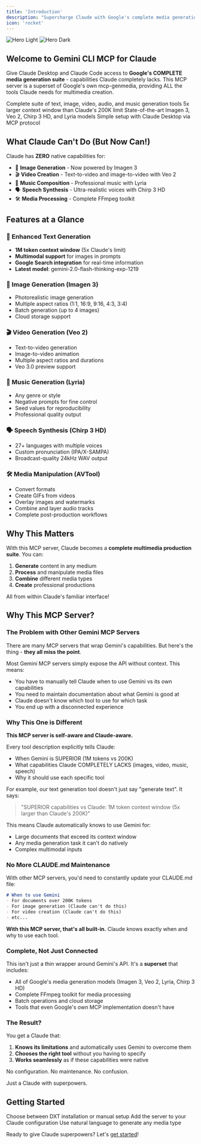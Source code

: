 ```yaml
---
title: 'Introduction'
description: "Supercharge Claude with Google's complete media generation suite"
icon: 'rocket'
---
```


<img
  className="block dark:hidden"
  src="/images/hero-light.svg"
  alt="Hero Light"
/>
<img
  className="hidden dark:block"
  src="/images/hero-dark.svg"
  alt="Hero Dark"
/>

## Welcome to Gemini CLI MCP for Claude

Give Claude Desktop and Claude Code access to **Google's COMPLETE media generation suite** - capabilities Claude completely lacks. This MCP server is a superset of Google's own mcp-genmedia, providing ALL the tools Claude needs for multimedia creation.

<CardGroup cols={2}>
  <Card
    title="20+ Media Tools"
    icon="wand-magic-sparkles"
    href="/tools/overview"
  >
    Complete suite of text, image, video, audio, and music generation tools
  </Card>
  <Card
    title="1M Token Context"
    icon="brain"
    href="/tools/text-generation"
  >
    5x larger context window than Claude's 200K limit
  </Card>
  <Card
    title="Professional Quality"
    icon="sparkles"
    href="/tools/image-generation"
  >
    State-of-the-art Imagen 3, Veo 2, Chirp 3 HD, and Lyria models
  </Card>
  <Card
    title="Easy Integration"
    icon="plug"
    href="/quickstart"
  >
    Simple setup with Claude Desktop via MCP protocol
  </Card>
</CardGroup>

## What Claude Can't Do (But Now Can!)

Claude has **ZERO** native capabilities for:

- 🎨 **Image Generation** - Now powered by Imagen 3
- 🎬 **Video Creation** - Text-to-video and image-to-video with Veo 2
- 🎵 **Music Composition** - Professional music with Lyria
- 🗣️ **Speech Synthesis** - Ultra-realistic voices with Chirp 3 HD
- 🛠️ **Media Processing** - Complete FFmpeg toolkit

## Features at a Glance

### 🧠 Enhanced Text Generation
- **1M token context window** (5x Claude's limit)
- **Multimodal support** for images in prompts
- **Google Search integration** for real-time information
- **Latest model**: gemini-2.0-flash-thinking-exp-1219

### 🎨 Image Generation (Imagen 3)
- Photorealistic image generation
- Multiple aspect ratios (1:1, 16:9, 9:16, 4:3, 3:4)
- Batch generation (up to 4 images)
- Cloud storage support

### 🎬 Video Generation (Veo 2)
- Text-to-video generation
- Image-to-video animation
- Multiple aspect ratios and durations
- Veo 3.0 preview support

### 🎵 Music Generation (Lyria)
- Any genre or style
- Negative prompts for fine control
- Seed values for reproducibility
- Professional quality output

### 🗣️ Speech Synthesis (Chirp 3 HD)
- 27+ languages with multiple voices
- Custom pronunciation (IPA/X-SAMPA)
- Broadcast-quality 24kHz WAV output

### 🛠️ Media Manipulation (AVTool)
- Convert formats
- Create GIFs from videos
- Overlay images and watermarks
- Combine and layer audio tracks
- Complete post-production workflows

## Why This Matters

With this MCP server, Claude becomes a **complete multimedia production suite**. You can:

1. **Generate** content in any medium
2. **Process** and manipulate media files
3. **Combine** different media types
4. **Create** professional productions

All from within Claude's familiar interface!

## Why This MCP Server?

### The Problem with Other Gemini MCP Servers

There are many MCP servers that wrap Gemini's capabilities. But here's the thing - **they all miss the point**.

Most Gemini MCP servers simply expose the API without context. This means:
- You have to manually tell Claude when to use Gemini vs its own capabilities
- You need to maintain documentation about what Gemini is good at
- Claude doesn't know which tool to use for which task
- You end up with a disconnected experience

### Why This One is Different

**This MCP server is self-aware and Claude-aware.**

Every tool description explicitly tells Claude:
- When Gemini is SUPERIOR (1M tokens vs 200K)
- What capabilities Claude COMPLETELY LACKS (images, video, music, speech)
- Why it should use each specific tool

For example, our text generation tool doesn't just say "generate text". It says:
> "SUPERIOR capabilities vs Claude: 1M token context window (5x larger than Claude's 200K)"

This means Claude automatically knows to use Gemini for:
- Large documents that exceed its context window
- Any media generation task it can't do natively
- Complex multimodal inputs

### No More CLAUDE.md Maintenance

With other MCP servers, you'd need to constantly update your CLAUDE.md file:
```markdown
# When to use Gemini
- For documents over 200K tokens
- For image generation (Claude can't do this)
- For video creation (Claude can't do this)
- etc...
```

**With this MCP server, that's all built-in.** Claude knows exactly when and why to use each tool.

### Complete, Not Just Connected

This isn't just a thin wrapper around Gemini's API. It's a **superset** that includes:
- All of Google's media generation models (Imagen 3, Veo 2, Lyria, Chirp 3 HD)
- Complete FFmpeg toolkit for media processing
- Batch operations and cloud storage
- Tools that even Google's own MCP implementation doesn't have

### The Result?

You get a Claude that:
1. **Knows its limitations** and automatically uses Gemini to overcome them
2. **Chooses the right tool** without you having to specify
3. **Works seamlessly** as if these capabilities were native

No configuration. No maintenance. No confusion.

Just a Claude with superpowers.

## Getting Started

<Steps>
  <Step title="Install the MCP server">
    Choose between DXT installation or manual setup
  </Step>
  <Step title="Configure Claude Desktop">
    Add the server to your Claude configuration
  </Step>
  <Step title="Start creating">
    Use natural language to generate any media type
  </Step>
</Steps>

Ready to give Claude superpowers? Let's [get started](/quickstart)!